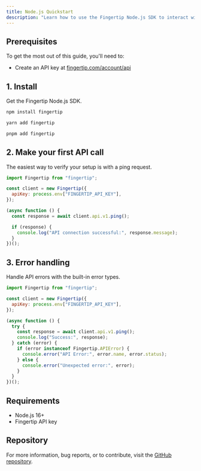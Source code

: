 ```yaml
---
title: Node.js Quickstart
description: "Learn how to use the Fingertip Node.js SDK to interact with our API."
---
```


## Prerequisites

To get the most out of this guide, you'll need to:

- Create an API key at [fingertip.com/account/api](https://fingertip.com/account/api)

## 1. Install

Get the Fingertip Node.js SDK.

<CodeGroup>

```sh
npm install fingertip
```

```sh
yarn add fingertip
```

```sh
pnpm add fingertip
```

</CodeGroup>

## 2. Make your first API call

The easiest way to verify your setup is with a ping request.

```js
import Fingertip from "fingertip";

const client = new Fingertip({
  apiKey: process.env["FINGERTIP_API_KEY"],
});

(async function () {
  const response = await client.api.v1.ping();

  if (response) {
    console.log("API connection successful:", response.message);
  }
})();
```

## 3. Error handling

Handle API errors with the built-in error types.

```js
import Fingertip from "fingertip";

const client = new Fingertip({
  apiKey: process.env["FINGERTIP_API_KEY"],
});

(async function () {
  try {
    const response = await client.api.v1.ping();
    console.log("Success:", response);
  } catch (error) {
    if (error instanceof Fingertip.APIError) {
      console.error("API Error:", error.name, error.status);
    } else {
      console.error("Unexpected error:", error);
    }
  }
})();
```

## Requirements

- Node.js 16+
- Fingertip API key

## Repository

For more information, bug reports, or to contribute, visit the [GitHub repository](https://github.com/fingertip-com/fingertip-typescript).
